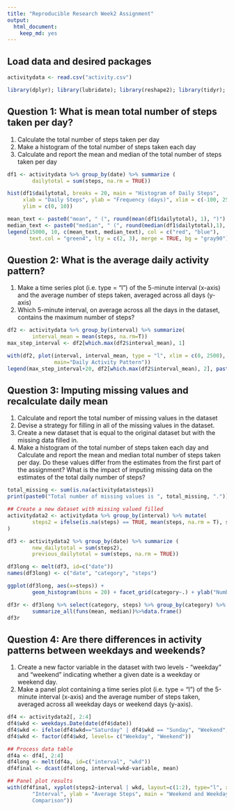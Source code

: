 ```yaml
---
title: "Reproducible Research Week2 Assignment"
output: 
  html_document: 
    keep_md: yes
---
```


## Load data and desired packages

```r

activitydata <- read.csv("activity.csv")

library(dplyr); library(lubridate); library(reshape2); library(tidyr); library(ggplot2); library(lattice)
```

## Question 1: What is mean total number of steps taken per day?
1. Calculate the total number of steps taken per day
2. Make a histogram of the total number of steps taken each day
3. Calculate and report the mean and median of the total number of steps taken per day

```r
df1 <- activitydata %>% group_by(date) %>% summarize (
        dailytotal = sum(steps, na.rm = TRUE))

hist(df1$dailytotal, breaks = 20, main = "Histogram of Daily Steps",
     xlab = "Daily Steps", ylab = "Frequency (days)", xlim = c(-100, 25000),
     ylim = c(0, 10))

mean_text <- paste0("mean", " (", round(mean(df1$dailytotal), 1), ")")
median_text <- paste0("median", " (", round(median(df1$dailytotal),1), ")")
legend(15000, 10, c(mean_text, median_text), col = c("red", "blue"),
       text.col = "green4", lty = c(2, 3), merge = TRUE, bg = "gray90")

```

## Question 2: What is the average daily activity pattern?
1. Make a time series plot (i.e. type = "l") of the 5-minute interval (x-axis) and the average number of steps taken, averaged across all days (y-axis)
2. Which 5-minute interval, on average across all the days in the dataset, contains the maximum number of steps?

```r
df2 <- activitydata %>% group_by(interval) %>% summarize(
        interval_mean = mean(steps, na.rm=T))
max_step_interval <- df2[which.max(df2$interval_mean), 1]

with(df2, plot(interval, interval_mean, type = "l", xlim = c(0, 2500),
               main="Daily Activity Pattern"))
legend(max_step_interval+20, df2[which.max(df2$interval_mean), 2], paste0("Interval with maximum steps is ", max_step_interval), lty = 2, bty = "n")

```

## Question 3: Imputing missing values and recalculate daily mean
1. Calculate and report the total number of missing values in the dataset
2. Devise a strategy for filling in all of the missing values in the dataset.
3. Create a new dataset that is equal to the original dataset but with the missing data filled in.
4. Make a histogram of the total number of steps taken each day and Calculate and report the mean and median total number of steps taken per day. Do these values differ from the estimates from the first part of the assignment? What is the impact of imputing missing data on the estimates of the total daily number of steps?

```r
total_missing <- sum(is.na(activitydata$steps))
print(paste0("Total number of missing values is ", total_missing, "."))

## Create a new dataset with missing valued filled
activitydata2 <- activitydata %>% group_by(interval) %>% mutate(
        steps2 = ifelse(is.na(steps) == TRUE, mean(steps, na.rm = T), steps)
)

df3 <- activitydata2 %>% group_by(date) %>% summarize (
        new_dailytotal = sum(steps2),
        previous_dailytotal = sum(steps, na.rm = TRUE))

df3long <- melt(df3, id=c("date"))
names(df3long) <- c("date", "category", "steps")

ggplot(df3long, aes(x=steps)) + 
        geom_histogram(bins = 20) + facet_grid(category~.) + ylab("Number of days")

df3r <- df3long %>% select(category, steps) %>% group_by(category) %>%
        summarize_all(funs(mean, median))%>%data.frame()
df3r

```

## Question 4: Are there differences in activity patterns between weekdays and weekends?
1. Create a new factor variable in the dataset with two levels - "weekday" and "weekend" indicating whether a given date is a weekday or weekend day.
2. Make a panel plot containing a time series plot (i.e. type = "l") of the 5-minute interval (x-axis) and the average number of steps taken, averaged across all weekday days or weekend days (y-axis). 

```r
df4 <- activitydata2[, 2:4]
df4$wkd <- weekdays.Date(date(df4$date))
df4$wkd <- ifelse(df4$wkd=="Saturday" | df4$wkd == "Sunday", "Weekend", "Weekday")
df4$wkd <- factor(df4$wkd, levels= c("Weekday", "Weekend"))

## Process data table
df4a <- df4[, 2:4]
df4long <- melt(df4a, id=c("interval", "wkd"))
df4final <- dcast(df4long, interval+wkd~variable, mean)

## Panel plot results
with(df4final, xyplot(steps2~interval | wkd, layout=c(1:2), type="l", xlab =
        "Interval", ylab = "Average Steps", main = "Weekend and Weekday Activity
        Comparison"))
```